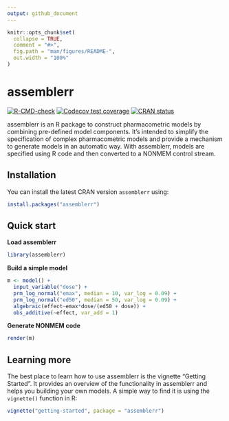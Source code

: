 ```yaml
---
output: github_document
---
```


<!-- README.md is generated from README.Rmd. Please edit that file -->

```r
knitr::opts_chunk$set(
  collapse = TRUE,
  comment = "#>",
  fig.path = "man/figures/README-",
  out.width = "100%"
)
```

# assemblerr

<!-- badges: start -->

[![R-CMD-check](https://github.com/UUPharmacometrics/assemblerr/workflows/R-CMD-check/badge.svg)](https://github.com/UUPharmacometrics/assemblerr/actions)
[![Codecov test coverage](https://codecov.io/gh/UUPharmacometrics/assemblerr/branch/master/graph/badge.svg)](https://codecov.io/gh/UUPharmacometrics/assemblerr?branch=master)
[![CRAN status](https://www.r-pkg.org/badges/version/assemblerr)](https://CRAN.R-project.org/package=assemblerr)
<!-- badges: end -->



assemblerr is an R package to construct pharmacometric models by combining pre-defined model components. It's intended to simplify the specification of complex pharmacometric models and provide a mechanism to generate models in an automatic way. With assemblerr, models are specified using R code and then converted to a NONMEM control stream.   

## Installation

You can install the latest CRAN version `assemblerr` using:

``` r
install.packages("assemblerr")
```

## Quick start

**Load assemblerr**

```r
library(assemblerr)
```

**Build a simple model**

```r
m <- model() +
  input_variable("dose") +
  prm_log_normal("emax", median = 10, var_log = 0.09) +
  prm_log_normal("ed50", median = 50, var_log = 0.09) +
  algebraic(effect~emax*dose/(ed50 + dose)) +
  obs_additive(~effect, var_add = 1)

```


**Generate NONMEM code**

```r
render(m) 
```


## Learning more

The best place to learn how to use assemblerr is the vignette "Getting Started". It provides an overview of the functionality in assemblerr and helps you building your own models. A simple way to find it is using the `vignette()` function in R: 

``` r
vignette("getting-started", package = "assemblerr")
```
